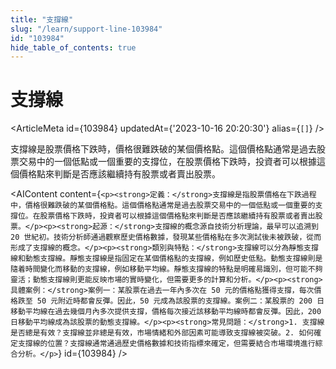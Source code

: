 ```yaml
---
title: "支撐線"
slug: "/learn/support-line-103984"
id: "103984"
hide_table_of_contents: true
---
```



# 支撐線

<ArticleMeta id={103984} updatedAt={'2023-10-16 20:20:30'} alias={`[]`} />
<div className='border-solid border-b border-t-0 my-4 border-[var(--ifm-color-gray-300)]' />

支撐線是股票價格下跌時，價格很難跌破的某個價格點。這個價格點通常是過去股票交易中的一個低點或一個重要的支撐位，在股票價格下跌時，投資者可以根據這個價格點來判斷是否應該繼續持有股票或者賣出股票。

<AIContent content={`<p><strong>定義：</strong>支撐線是指股票價格在下跌過程中，價格很難跌破的某個價格點。這個價格點通常是過去股票交易中的一個低點或一個重要的支撐位。在股票價格下跌時，投資者可以根據這個價格點來判斷是否應該繼續持有股票或者賣出股票。</p><p><strong>起源：</strong>支撐線的概念源自技術分析理論，最早可以追溯到 20 世紀初。技術分析師通過觀察歷史價格數據，發現某些價格點在多次測試後未被跌破，從而形成了支撐線的概念。</p><p><strong>類別與特點：</strong>支撐線可以分為靜態支撐線和動態支撐線。靜態支撐線是指固定在某個價格點的支撐線，例如歷史低點。動態支撐線則是隨着時間變化而移動的支撐線，例如移動平均線。靜態支撐線的特點是明確易識別，但可能不夠靈活；動態支撐線則更能反映市場的實時變化，但需要更多的計算和分析。</p><p><strong>具體案例：</strong>案例一：某股票在過去一年內多次在 50 元的價格點獲得支撐，每次價格跌至 50 元附近時都會反彈。因此，50 元成為該股票的支撐線。案例二：某股票的 200 日移動平均線在過去幾個月內多次提供支撐，價格每次接近該移動平均線時都會反彈。因此，200 日移動平均線成為該股票的動態支撐線。</p><p><strong>常見問題：</strong>1. 支撐線是否總是有效？支撐線並非總是有效，市場情緒和外部因素可能導致支撐線被突破。2. 如何確定支撐線的位置？支撐線通常通過歷史價格數據和技術指標來確定，但需要結合市場環境進行綜合分析。</p>`} id={103984} />
